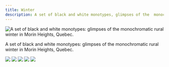 ```yaml
---
title: Winter
description: A set of black and white monotypes, glimpses of the  monochromatic rural winter  in Morin Heights, Quebec.
---
```


![A set of black and white monotypes: glimpses of the  monochromatic rural winter  in Morin Heights, Quebec.](@assets/winter/cover.jpg)

A set of black and white monotypes: glimpses of the  monochromatic rural winter  in Morin Heights, Quebec.



![](@assets/winter/1.jpg)
![](@assets/winter/2.jpg)
![](@assets/winter/3.jpg)
![](@assets/winter/5.jpg)
![](@assets/winter/6.jpg)

